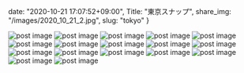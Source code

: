 date: "2020-10-21 17:07:52+09:00",
Title: "東京スナップ",
share_img: "/images/2020_10_21_2.jpg",
slug: "tokyo"
}

<img src="/images/2020_10_21_1.jpg" alt="post image" />
<img src="/images/2020_10_21_2.jpg" alt="post image" />
<img src="/images/2020_10_21_3.jpg" alt="post image" />
<img src="/images/2020_10_21_4.jpg" alt="post image" />
<img src="/images/2020_10_21_5.jpg" alt="post image" />
<img src="/images/2020_10_21_6.jpg" alt="post image" />
<img src="/images/2020_10_21_7.jpg" alt="post image" />
<img src="/images/2020_10_21_8.jpg" alt="post image" />
<img src="/images/2020_10_21_9.jpg" alt="post image" />
<img src="/images/2020_10_21_10.jpg" alt="post image" />
<img src="/images/2020_10_21_11.jpg" alt="post image" />
<img src="/images/2020_10_21_12.jpg" alt="post image" />
<img src="/images/2020_10_21_13.jpg" alt="post image" />
<img src="/images/2020_10_21_14.jpg" alt="post image" />
<img src="/images/2020_10_21_15.jpg" alt="post image" />
<img src="/images/2020_10_21_16.jpg" alt="post image" />
<img src="/images/2020_10_21_17.jpg" alt="post image" />